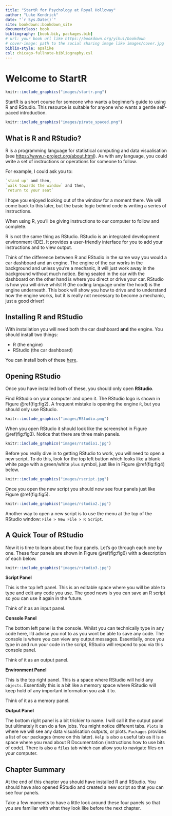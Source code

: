 ```yaml
---
title: "StartR for Psychology at Royal Holloway"
author: "Luke Kendrick"
date: "`r Sys.Date()`"
site: bookdown::bookdown_site
documentclass: book
bibliography: [book.bib, packages.bib]
# url: your book url like https://bookdown.org/yihui/bookdown
# cover-image: path to the social sharing image like images/cover.jpg
biblio-style: apalike
csl: chicago-fullnote-bibliography.csl
---
```

# Welcome to StartR

```r
knitr::include_graphics("images/startr.png")
```

StartR is a short course for someone who wants a beginner's guide to using R and RStudio. This resource is suitable for anyone who wants a gentle self-paced introduction.

```r
knitr::include_graphics("images/pirate_spaced.png")
```

## What is R and RStudio?

R is a programming language for statistical computing and data visualisation (see <https://www.r-project.org/about.html>). As with any language, you could write a set of instructions or operations for someone to follow.

For example, I could ask you to:

```r
`stand up` and then,
`walk towards the window` and then,
`return to your seat`
```

I hope you enjoyed looking out of the window for a moment there. We will come back to this later, but the basic logic behind code is writing a series of instructions.

When using R, you'll be giving instructions to our computer to follow and complete.

R is not the same thing as RStudio. RStudio is an integrated development environment (IDE). It provides a user-friendly interface for you to add your instructions and to view output.

Think of the difference between R and RStudio in the same way you would a car dashboard and an engine. The engine of the car works in the background and unless you're a mechanic, it will just work away in the background without much notice. Being seated in the car with the dashboard on the other hand is where you direct or drive your car. RStudio is how you will drive whilst R (the coding language under the hood) is the engine underneath. This book will show you how to drive and to understand how the engine works, but it is really not necessary to become a mechanic, just a good driver!

## Installing R and RStudio

With installation you will need both the car dashboard **and** the engine. You should install two things:

-   R (the engine)
-   RStudio (the car dashboard)

You can install both of these <a href="https://posit.co/download/rstudio-desktop/" target="_blank">here</a>.

## Opening RStudio

Once you have installed both of these, you should only open **RStudio**.

Find RStudio on your computer and open it. The RStudio logo is shown in Figure \@ref(fig:fig2). A frequent mistake is opening the engine `R`, but you should only use RStudio.

```r
knitr::include_graphics("images/RStudio.png")
```

When you open RStudio it should look like the screenshot in Figure \@ref(fig:fig3). Notice that there are three main panels.

```r
knitr::include_graphics("images/rstudio1.jpg")
```

Before you really dive in to getting RStudio to work, you will need to open a new script. To do this, look for the top left button which looks like a blank white page with a green/white `plus` symbol, just like in Figure \@ref(fig:fig4) below.

```r
knitr::include_graphics("images/rscript.jpg")
```

Once you open the new script you should now see four panels just like Figure \@ref(fig:fig5).

```r
knitr::include_graphics("images/rstudio2.jpg")
```

Another way to open a new script is to use the menu at the top of the RStudio window: `File > New File > R Script`.

## A Quick Tour of RStudio

Now it is time to learn about the four panels. Let's go through each one by one. These four panels are shown in Figure \@ref(fig:fig6) with a description of each below.

```r
knitr::include_graphics("images/rstudio3.jpg")
```

**Script Panel**

This is the top left panel. This is an editable space where you will be able to type and edit any code you use. The good news is you can save an R script so you can use it again in the future.

Think of it as an input panel.

**Console Panel**

The bottom left panel is the console. Whilst you can technically type in any code here, I'd advise you not to as you wont be able to save any code. The console is where you can view any output messages. Essentially, once you type in and run your code in the script, RStudio will respond to you via this console panel.

Think of it as an output panel.

**Environment Panel**

This is the top right panel. This is a space where RStudio will hold any `objects`. Essentially this is a bit like a memory space where RStudio will keep hold of any important information you ask it to.

Think of it as a memory panel.

**Output Panel**

The bottom right panel is a bit trickier to name. I will call it the output panel but ultimately it can do a few jobs. You might notice different tabs. `Plots` is where we will see any data visualisation outputs, or plots. `Packages` provides a list of our packages (more on this later). `Help` is also a useful tab as it is a space where you read about R Documentation (instructions how to use bits of code). There is also a `files` tab which can allow you to navigate files on your computer.

## Chapter Summary

At the end of this chapter you should have installed R and RStudio. You should have also opened RStudio and created a new script so that you can see four panels.

Take a few moments to have a little look around these four panels so that you are familiar with what they look like before the next chapter.
